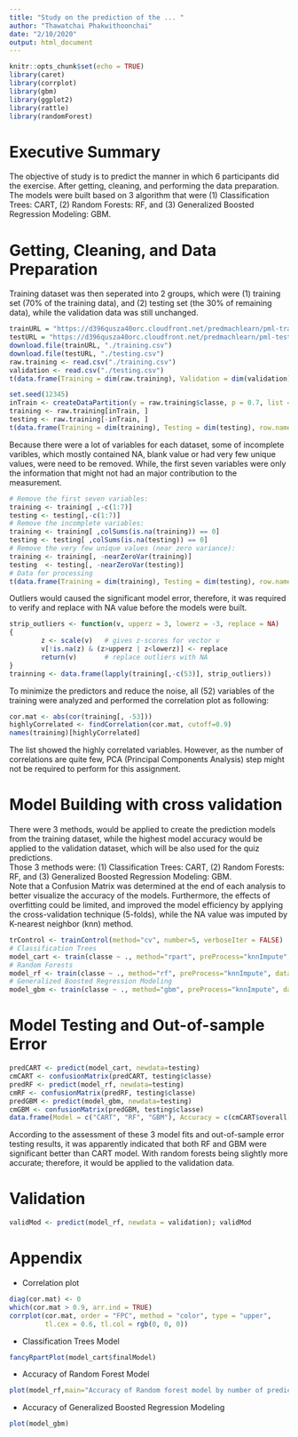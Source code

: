 ```yaml
---
title: "Study on the prediction of the ... "
author: "Thawatchai Phakwithoonchai"
date: "2/10/2020"
output: html_document
---
```


```r
knitr::opts_chunk$set(echo = TRUE)
library(caret)
library(corrplot)
library(gbm)
library(ggplot2)
library(rattle)
library(randomForest)
```

# Executive Summary  
The objective of study is to predict the manner in which 6 participants did the exercise. After getting, cleaning, and performing the data preparation. The models were built based on 3 algorithm that were (1) Classification Trees: CART, (2) Random Forests: RF, and (3) Generalized Boosted Regression Modeling: GBM. 

# Getting, Cleaning, and Data Preparation  
Training dataset was then seperated into 2 groups, which were (1) training set (70% of the training data), and (2) testing set (the 30% of remaining data), while the validation data was still unchanged.

``` r
trainURL = "https://d396qusza40orc.cloudfront.net/predmachlearn/pml-training.csv"
testURL = "https://d396qusza40orc.cloudfront.net/predmachlearn/pml-testing.csv"
download.file(trainURL, "./training.csv")
download.file(testURL, "./testing.csv")
raw.training <- read.csv("./training.csv")
validation <- read.csv("./testing.csv")
t(data.frame(Training = dim(raw.training), Validation = dim(validation), row.names = c("Observations", "Variables")))
```

``` r
set.seed(12345)
inTrain <- createDataPartition(y = raw.training$classe, p = 0.7, list = FALSE)
training <- raw.training[inTrain, ]
testing <- raw.training[-inTrain, ]
t(data.frame(Training = dim(training), Testing = dim(testing), row.names = c("Observations", "Variables")))
```

Because there were a lot of variables for each dataset, some of incomplete varibles, which mostly contained NA, blank value or had very few unique values, were need to be removed. While, the first seven variables were only the information that might not had an major contribution to the measurement.

``` r
# Remove the first seven variables:  
training <- training[ ,-c(1:7)]
testing <- testing[,-c(1:7)] 
# Remove the incomplete variables:  
training <- training[ ,colSums(is.na(training)) == 0]
testing <- testing[ ,colSums(is.na(testing)) == 0]
# Remove the very few unique values (near zero variance):
training <- training[, -nearZeroVar(training)]
testing  <- testing[, -nearZeroVar(testing)]
# Data for processing
t(data.frame(Training = dim(training), Testing = dim(testing), row.names = c("Observations", "Variables")))
```

Outliers would caused the significant model error, therefore, it was required to verify and replace with NA value before the models were built.

``` r
strip_outliers <- function(v, upperz = 3, lowerz = -3, replace = NA) 
{
        z <- scale(v)   # gives z-scores for vector v
        v[!is.na(z) & (z>upperz | z<lowerz)] <- replace
        return(v)       # replace outliers with NA
}  
trainning <- data.frame(lapply(training[,-c(53)], strip_outliers))
```

To minimize the predictors and reduce the noise, all (52) variables of the training were analyzed and performed the correlation plot as following:  

``` r
cor.mat <- abs(cor(training[, -53]))
highlyCorrelated <- findCorrelation(cor.mat, cutoff=0.9)
names(training)[highlyCorrelated]
```

The list showed the highly correlated variables. However, as the number of correlations are quite few, PCA (Principal Components Analysis) step might not be required to perform for this assignment.  

# Model Building with cross validation  
There were 3 methods, would be applied to create the prediction models from the training dataset, while the highest model accuracy would be applied to the validation dataset, which will be also used for the quiz predictions.  
Those 3 methods were: (1) Classification Trees: CART, (2) Random Forests: RF, and (3) Generalized Boosted Regression Modeling: GBM.  
Note that a Confusion Matrix was determined at the end of each analysis to better visualize the accuracy of the models. Furthermore, the effects of overfitting could be limited, and improved the model efficiency by applying the cross-validation technique (5-folds), while the NA value was imputed by K-nearest neighbor (knn) method.

``` r
trControl <- trainControl(method="cv", number=5, verboseIter = FALSE)
# Classification Trees
model_cart <- train(classe ~ ., method="rpart", preProcess="knnImpute", data=training, trControl=trControl)
# Random Forests
model_rf <- train(classe ~ ., method="rf", preProcess="knnImpute", data=training, trControl=trControl)
# Generalized Boosted Regression Modeling
model_gbm <- train(classe ~ ., method="gbm", preProcess="knnImpute", data=training, trControl=trControl)
```

# Model Testing and Out-of-sample Error 
``` r
predCART <- predict(model_cart, newdata=testing)
cmCART <- confusionMatrix(predCART, testing$classe)
predRF <- predict(model_rf, newdata=testing)
cmRF <- confusionMatrix(predRF, testing$classe)
predGBM <- predict(model_gbm, newdata=testing)
cmGBM <- confusionMatrix(predGBM, testing$classe)
data.frame(Model = c("CART", "RF", "GBM"), Accuracy = c(cmCART$overall[1], cmRF$overall[1], cmGBM$overall[1]))
```

According to the assessment of these 3 model fits and out-of-sample error testing results, it was apparently indicated that both RF and GBM were significant better than CART model. With random forests being slightly more accurate; therefore, it would be applied to the validation data.

# Validation

``` r
validMod <- predict(model_rf, newdata = validation); validMod
```

# Appendix  

*  Correlation plot
``` r
diag(cor.mat) <- 0
which(cor.mat > 0.9, arr.ind = TRUE)
corrplot(cor.mat, order = "FPC", method = "color", type = "upper",
         tl.cex = 0.6, tl.col = rgb(0, 0, 0))
```

* Classification Trees Model

``` r
fancyRpartPlot(model_cart$finalModel)
```

* Accuracy of Random Forest Model

``` r
plot(model_rf,main="Accuracy of Random forest model by number of predictors")
```

* Accuracy of Generalized Boosted Regression Modeling
``` r
plot(model_gbm)
```